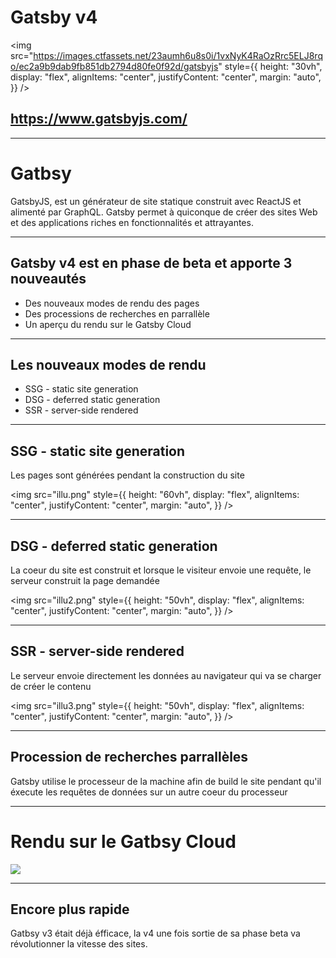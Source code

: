 

# Gatsby v4

<img
  src="https://images.ctfassets.net/23aumh6u8s0i/1vxNyK4RaOzRrc5ELJ8rqo/ec2a9b9dab9fb851db2794d80fe0f92d/gatsbyjs"
  style={{
    height: "30vh",
    display: "flex",
    alignItems: "center",
    justifyContent: "center",
    margin: "auto",
  }}
/>

## <https://www.gatsbyjs.com/>

---

# Gatbsy

GatsbyJS, est un générateur de site statique construit avec ReactJS et alimenté par GraphQL. Gatsby permet à quiconque de créer des sites Web et des applications riches en fonctionnalités et attrayantes.

---

## Gatsby v4 est en phase de beta et apporte 3 nouveautés

<ul>
  <Appear>
    <li>Des nouveaux modes de rendu des pages</li>
    <li>Des processions de recherches en parrallèle</li>
    <li>Un aperçu du rendu sur le Gatsby Cloud</li>
  </Appear>
</ul>

---

## Les nouveaux modes de rendu

<ul>
  <li>SSG - static site generation</li>
  <li>DSG - deferred static generation</li>
  <li>SSR - server-side rendered</li>
</ul>

---

## SSG - static site generation

Les pages sont générées pendant la construction du site

<img
  src="illu.png"
  style={{
    height: "60vh",
    display: "flex",
    alignItems: "center",
    justifyContent: "center",
    margin: "auto",
  }}
/>

---

## DSG - deferred static generation

La coeur du site est construit et lorsque le visiteur envoie une requête, le serveur construit la page demandée

<img
  src="illu2.png"
  style={{
    height: "50vh",
    display: "flex",
    alignItems: "center",
    justifyContent: "center",
    margin: "auto",
  }}
/>

---

## SSR - server-side rendered

Le serveur envoie directement les données au navigateur qui va se charger de créer le contenu

<img
  src="illu3.png"
  style={{
    height: "50vh",
    display: "flex",
    alignItems: "center",
    justifyContent: "center",
    margin: "auto",
  }}
/>

---

## Procession de recherches parrallèles

Gatsby utilise le processeur de la machine afin de build le site pendant qu'il éxecute les requêtes de données sur un autre coeur du processeur

---

# Rendu sur le Gatbsy Cloud

<img src="https://res.cloudinary.com/practicaldev/image/fetch/s--j_2KzyRk--/c_limit%2Cf_auto%2Cfl_progressive%2Cq_auto%2Cw_880/https://dev-to-uploads.s3.amazonaws.com/uploads/articles/4r07oymd4scsvtpyvl8l.png" />


---

## Encore plus rapide

Gatbsy v3 était déjà éfficace, la v4 une fois sortie de sa phase beta va révolutionner la vitesse des sites.
